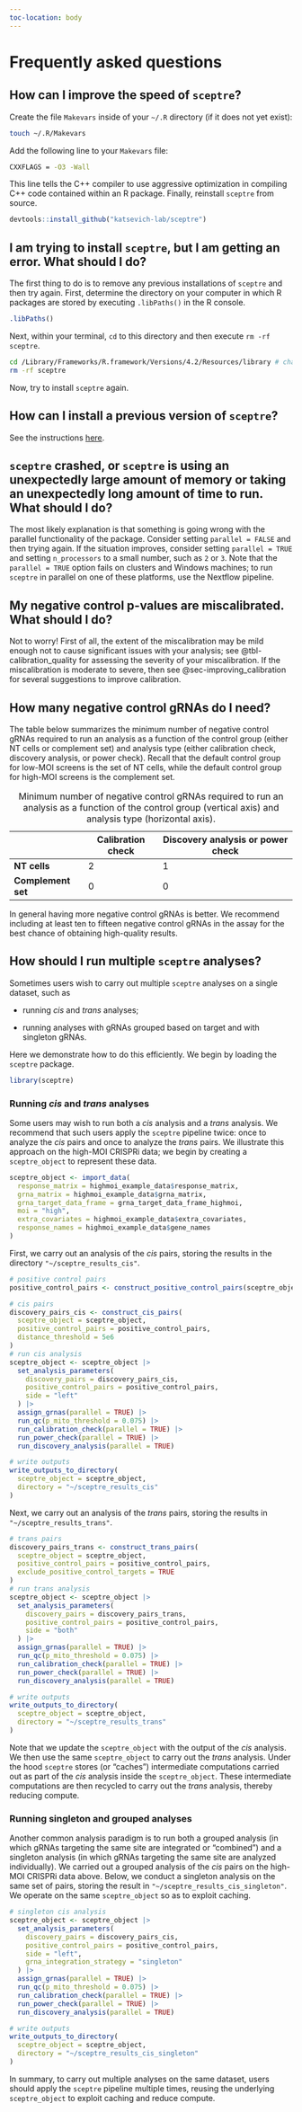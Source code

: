 ```yaml
---
toc-location: body
---
```


```{=html}
<script>
   if (new URLSearchParams(window.location.search).get('iframe') === 'true') {
       document.body.setAttribute('data-iframe', 'true');
   }
</script>
```
# Frequently asked questions {#sec-faq}

## How can I improve the speed of `sceptre`?

Create the file `Makevars` inside of your `~/.R` directory (if it does not yet exist):

```.bash
touch ~/.R/Makevars
```

Add the following line to your `Makevars` file:

```.bash
CXXFLAGS = -O3 -Wall
```

This line tells the C++ compiler to use aggressive optimization in compiling C++ code contained within an R package. Finally, reinstall `sceptre` from source.

```R
devtools::install_github("katsevich-lab/sceptre")
```

## I am trying to install `sceptre`, but I am getting an error. What should I do?

The first thing to do is to remove any previous installations of `sceptre` and then try again. First, determine the directory on your computer in which R packages are stored by executing `.libPaths()` in the R console.

```r
.libPaths()
```

Next, within your terminal, `cd` to this directory and then execute `rm -rf sceptre`.

``` .bash
cd /Library/Frameworks/R.framework/Versions/4.2/Resources/library # change me!
rm -rf sceptre
```

Now, try to install `sceptre` again.

## How can I install a previous version of `sceptre`?

See the instructions [here](https://katsevich-lab.github.io/sceptre/articles/install.html).

## `sceptre` crashed, or `sceptre` is using an unexpectedly large amount of memory or taking an unexpectedly long amount of time to run. What should I do?

The most likely explanation is that something is going wrong with the parallel functionality of the package. Consider setting `parallel = FALSE` and then trying again. If the situation improves, consider setting `parallel = TRUE` and setting `n_processors` to a small number, such as `2` or `3`. Note that the `parallel = TRUE` option fails on clusters and Windows machines; to run `sceptre` in parallel on one of these platforms, use the Nextflow pipeline.

## My negative control p-values are miscalibrated. What should I do?

Not to worry! First of all, the extent of the miscalibration may be mild enough not to cause significant issues with your analysis; see @tbl-calibration_quality for assessing the severity of your miscalibration. If the miscalibration is moderate to severe, then see @sec-improving_calibration for several suggestions to improve calibration.

## How many negative control gRNAs do I need?

The table below summarizes the minimum number of negative control gRNAs required to run an analysis as a function of the control group (either NT cells or complement set) and analysis type (either calibration check, discovery analysis, or power check). Recall that the default control group for low-MOI screens is the set of NT cells, while the default control group for high-MOI screens is the complement set.

|                    | Calibration check | **Discovery analysis or power check** |
|-------------------|-------------------|-----------------------------------|
| **NT cells**       | 2                 | 1                                     |
| **Complement set** | 0                 | 0                                     |

: Minimum number of negative control gRNAs required to run an analysis as a function of the control group (vertical axis) and analysis type (horizontal axis).

In general having more negative control gRNAs is better. We recommend including at least ten to fifteen negative control gRNAs in the assay for the best chance of obtaining high-quality results.

## How should I run multiple `sceptre` analyses? {#sec-multiple_analyses}

Sometimes users wish to carry out multiple `sceptre` analyses on a single dataset, such as

-   running *cis* and *trans* analyses;

-   running analyses with gRNAs grouped based on target and with singleton gRNAs.

Here we demonstrate how to do this efficiently. We begin by loading the `sceptre` package.

```r
library(sceptre)
```

### Running *cis* and *trans* analyses

Some users may wish to run both a *cis* analysis and a *trans* analysis. We recommend that such users apply the `sceptre` pipeline twice: once to analyze the *cis* pairs and once to analyze the *trans* pairs. We illustrate this approach on the high-MOI CRISPRi data; we begin by creating a `sceptre_object` to represent these data.

```r
sceptre_object <- import_data(
  response_matrix = highmoi_example_data$response_matrix,
  grna_matrix = highmoi_example_data$grna_matrix,
  grna_target_data_frame = grna_target_data_frame_highmoi,
  moi = "high",
  extra_covariates = highmoi_example_data$extra_covariates,
  response_names = highmoi_example_data$gene_names
)
```

First, we carry out an analysis of the *cis* pairs, storing the results in the directory `"~/sceptre_results_cis"`.

```r

# positive control pairs
positive_control_pairs <- construct_positive_control_pairs(sceptre_object)

# cis pairs
discovery_pairs_cis <- construct_cis_pairs(
  sceptre_object = sceptre_object,
  positive_control_pairs = positive_control_pairs,
  distance_threshold = 5e6
)
# run cis analysis
sceptre_object <- sceptre_object |>
  set_analysis_parameters(
    discovery_pairs = discovery_pairs_cis,
    positive_control_pairs = positive_control_pairs,
    side = "left"
  ) |>
  assign_grnas(parallel = TRUE) |>
  run_qc(p_mito_threshold = 0.075) |>
  run_calibration_check(parallel = TRUE) |>
  run_power_check(parallel = TRUE) |>
  run_discovery_analysis(parallel = TRUE)

# write outputs
write_outputs_to_directory(
  sceptre_object = sceptre_object,
  directory = "~/sceptre_results_cis"
)
```

Next, we carry out an analysis of the *trans* pairs, storing the results in `"~/sceptre_results_trans"`.

```r
# trans pairs
discovery_pairs_trans <- construct_trans_pairs(
  sceptre_object = sceptre_object,
  positive_control_pairs = positive_control_pairs,
  exclude_positive_control_targets = TRUE
)
# run trans analysis
sceptre_object <- sceptre_object |>
  set_analysis_parameters(
    discovery_pairs = discovery_pairs_trans,
    positive_control_pairs = positive_control_pairs,
    side = "both"
  ) |>
  assign_grnas(parallel = TRUE) |>
  run_qc(p_mito_threshold = 0.075) |>
  run_calibration_check(parallel = TRUE) |>
  run_power_check(parallel = TRUE) |>
  run_discovery_analysis(parallel = TRUE)

# write outputs
write_outputs_to_directory(
  sceptre_object = sceptre_object,
  directory = "~/sceptre_results_trans"
)
```

Note that we update the `sceptre_object` with the output of the *cis* analysis. We then use the same `sceptre_object` to carry out the *trans* analysis. Under the hood `sceptre` stores (or "caches") intermediate computations carried out as part of the *cis* analysis inside the `sceptre_object`. These intermediate computations are then recycled to carry out the *trans* analysis, thereby reducing compute.

### Running singleton and grouped analyses

Another common analysis paradigm is to run both a grouped analysis (in which gRNAs targeting the same site are integrated or "combined") and a singleton analysis (in which gRNAs targeting the same site are analyzed individually). We carried out a grouped analysis of the *cis* pairs on the high-MOI CRISPRi data above. Below, we conduct a singleton analysis on the same set of pairs, storing the result in `"~/sceptre_results_cis_singleton"`. We operate on the same `sceptre_object` so as to exploit caching.

```r
# singleton cis analysis
sceptre_object <- sceptre_object |>
  set_analysis_parameters(
    discovery_pairs = discovery_pairs_cis,
    positive_control_pairs = positive_control_pairs,
    side = "left",
    grna_integration_strategy = "singleton"
  ) |>
  assign_grnas(parallel = TRUE) |>
  run_qc(p_mito_threshold = 0.075) |>
  run_calibration_check(parallel = TRUE) |>
  run_power_check(parallel = TRUE) |>
  run_discovery_analysis(parallel = TRUE)

# write outputs
write_outputs_to_directory(
  sceptre_object = sceptre_object,
  directory = "~/sceptre_results_cis_singleton"
)
```

In summary, to carry out multiple analyses on the same dataset, users should apply the `sceptre` pipeline multiple times, reusing the underlying `sceptre_object` to exploit caching and reduce compute.

